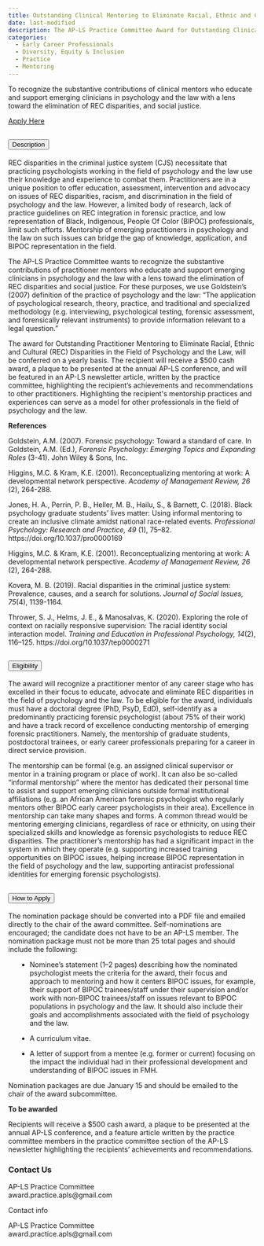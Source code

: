 ```yaml
---
title: Outstanding Clinical Mentoring to Eliminate Racial, Ethnic and Cultural (REC) Disparities Award
date: last-modified
description: The AP-LS Practice Committee Award for Outstanding Clinical Mentoring to Eliminate Racial, Ethnic and Cultural (REC) Disparities recognizes the substantive contributions of clinical mentors who educate and support emerging clinicians in psychology and law with a lens toward the elimination of REC disparities, and social justice.
categories: 
  - Early Career Professionals
  - Diversity, Equity & Inclusion
  - Practice
  - Mentoring
---
```


To recognize the substantive contributions of clinical mentors who educate and support emerging clinicians in psychology and the law with a lens toward the elimination of REC disparities, and social justice.

<a class="btn btn-primary btn-lg" href="https://awards.ap-ls.org/default.asp" role="button">Apply Here</a>

```{=html}

  <!-- Description info -->

<div class="accordion" id="accordionExample">
  <div class="accordion-item">
    <h2 class="accordion-header" id="headingOne">
      <button class="accordion-button" type="button" data-bs-toggle="collapse" data-bs-target="#collapseOne" aria-expanded="true" aria-controls="collapseOne">
        Description
      </button>
    </h2>
    <div id="collapseOne" class="accordion-collapse collapse show" aria-labelledby="headingOne" data-bs-parent="#accordionExample" style="">
      <div class="accordion-body">
        <p>REC disparities in the criminal justice system (CJS) necessitate that practicing psychologists working in the field of psychology and the law use their knowledge and experience to combat them. Practitioners are in a unique position to offer education, assessment, intervention and advocacy on issues of REC disparities, racism, and discrimination in the field of psychology and the law. However, a limited body of research, lack of practice guidelines on REC integration in forensic practice, and low representation of Black, Indigenous, People Of Color (BIPOC) professionals, limit such efforts. Mentorship of emerging practitioners in psychology and the law on such issues can bridge the gap of knowledge, application, and BIPOC representation in the field. </p>
        <p> The AP-LS Practice Committee wants to recognize the substantive contributions of practitioner mentors who educate and support emerging clinicians in psychology and the law with a lens toward the elimination of REC disparities and social justice. For these purposes, we use Goldstein’s (2007) definition of the practice of psychology and the law: “The application of psychological research, theory, practice, and traditional and specialized methodology (e.g. interviewing, psychological testing, forensic assessment, and forensically relevant instruments) to provide information relevant to a legal question.”</p>
        <p> The award for Outstanding Practitioner Mentoring to Eliminate Racial, Ethnic and Cultural (REC) Disparities in the Field of Psychology and the Law, will be conferred on a yearly basis. The recipient will receive a $500 cash award, a plaque to be presented at the annual AP-LS conference, and will be featured in an AP-LS newsletter article, written by the practice committee, highlighting the recipient’s achievements and recommendations to other practitioners. Highlighting the recipient's mentorship practices and experiences can serve as a model for other professionals in the field of psychology and the law.</p>
        
<p><strong>References</strong></p>
<p> Goldstein, A.M. (2007). Forensic psychology: Toward a standard of care. In Goldstein, A.M. (Ed.), <em>Forensic Psychology: Emerging Topics and Expanding Roles </em>  (3-41). John Wiley & Sons, Inc.
</p>

<p> Higgins, M.C. & Kram, K.E. (2001). Reconceptualizing mentoring at work: A developmental network perspective. <em>Academy of Management Review, 26 </em> (2), 264-288.
</p>

<p> Jones, H. A., Perrin, P. B., Heller, M. B., Hailu, S., & Barnett, C. (2018). Black psychology graduate students’ lives matter: Using informal mentoring to create an inclusive climate amidst national race-related events. <em>Professional Psychology: Research and Practice, 49</em> (1), 75–82. https://doi.org/10.1037/pro0000169
</p>

<p> Higgins, M.C. & Kram, K.E. (2001). Reconceptualizing mentoring at work: A developmental network perspective. <em>Academy of Management Review, 26 </em> (2), 264-288.
</p>

<p> Kovera, M. B. (2019). Racial disparities in the criminal justice system: Prevalence, causes, and a search for solutions.  <em>Journal of Social Issues, 75</em>(4), 1139-1164.
</p>

<p> Thrower, S. J., Helms, J. E., & Manosalvas, K. (2020). Exploring the role of context on racially responsive supervision: The racial identity social interaction model. <em>Training and Education in Professional Psychology, 14</em>(2), 116–125. https://doi.org/10.1037/tep0000271
</p>

      </div>
    </div>
  </div>
  
    <!-- Eligibility info -->

  <div class="accordion-item">
    <h2 class="accordion-header" id="headingTwo">
      <button class="accordion-button collapsed" type="button" data-bs-toggle="collapse" data-bs-target="#collapseTwo" aria-expanded="false" aria-controls="collapseTwo">
        Eligibility
      </button>
    </h2>
    <div id="collapseTwo" class="accordion-collapse collapse" aria-labelledby="headingTwo" data-bs-parent="#accordionExample" style="">
      <div class="accordion-body">
      <p> The award will recognize a practitioner mentor of any career stage who has excelled in their focus to educate, advocate and eliminate REC disparities in the field of psychology and the law. To be eligible for the award, individuals must have a doctoral degree (PhD, PsyD, EdD), self-identify as a predominantly practicing forensic psychologist (about 75% of their work) and have a track record of excellence conducting mentorship of emerging forensic practitioners. Namely, the mentorship of graduate students, postdoctoral trainees, or early career professionals preparing for a career in direct service provision.

</p>
            <p> The mentorship can be formal (e.g. an assigned clinical supervisor or mentor in a training program or place of work). It can also be so-called “informal mentorship” where the mentor has dedicated their personal time to assist and support emerging clinicians outside formal institutional affiliations (e.g. an African American forensic psychologist who regularly mentors other BIPOC early career psychologists in their area). Excellence in mentorship can take many shapes and forms. A common thread would be mentoring emerging clinicians, regardless of race or ethnicity, on using their specialized skills and knowledge as forensic psychologists to reduce REC disparities. The practitioner’s mentorship has had a significant impact in the system in which they operate (e.g. supporting increased training opportunities on BIPOC issues, helping increase BIPOC representation in the field of psychology and the law, supporting antiracist professional identities for emerging forensic psychologists).

</p>

 </div>
    </div>
  </div>
  
    <!-- How to apply info -->

  <div class="accordion-item">
    <h2 class="accordion-header" id="headingThree">
      <button class="accordion-button collapsed" type="button" data-bs-toggle="collapse" data-bs-target="#collapseThree" aria-expanded="false" aria-controls="collapseThree">
        How to Apply
      </button>
    </h2>
    <div id="collapseThree" class="accordion-collapse collapse" aria-labelledby="headingThree" data-bs-parent="#accordionExample" style="">
      <div class="accordion-body">
      
      <p>The nomination package should be converted into a PDF file and emailed directly to the chair of the award committee. Self-nominations are encouraged; the candidate does not have to be an AP-LS member. The nomination package must not be more than 25 total pages and should include the following:

</p>
      <ul style="margin-left: 20px;">
      <li><p>Nominee’s statement (1–2 pages) describing how the nominated psychologist meets the criteria for the award, their focus and approach to mentoring and how it centers BIPOC issues, for example, their support of BIPOC trainees/staff under their supervision and/or work with non-BIPOC trainees/staff on issues relevant to BIPOC populations in psychology and the law. It should also include their goals and accomplishments associated with the field of psychology and the law.</p></li>
      <li><p> A curriculum vitae. </p></li>
       <li><p> A letter of support from a mentee (e.g. former or current) focusing on the impact the individual had in their professional development and understanding of BIPOC issues in FMH.
       </p></li>
 </ul>
      
    <p>Nomination packages are due January 15 and should be emailed to the chair of the award subcommittee. </p>

        <p><strong>To be awarded</p></strong>  
    <p> Recipients will receive a $500 cash award, a plaque to be presented at the annual AP-LS conference, and a feature article written by the practice committee members in the practice committee section of the AP-LS newsletter highlighting the recipients’ achievements and recommendations.

 </p>
                    </div>
      </div>
    </div>
  </div>
  
<h3> Contact Us</h3>
<p>AP-LS Practice Committee<br>award.practice.apls@gmail.com</p>
</div>
</div>
</div>
```

```{=html}
<div class="card text-primary bg-secondary mb-3" style="max-width: 20rem;">
<div class="card-header">Contact info</div>
  <div class="card-body">
    <p class="card-text">AP-LS Practice Committee<br>award.practice.apls@gmail.com</p>
  </div>
</div>
```


